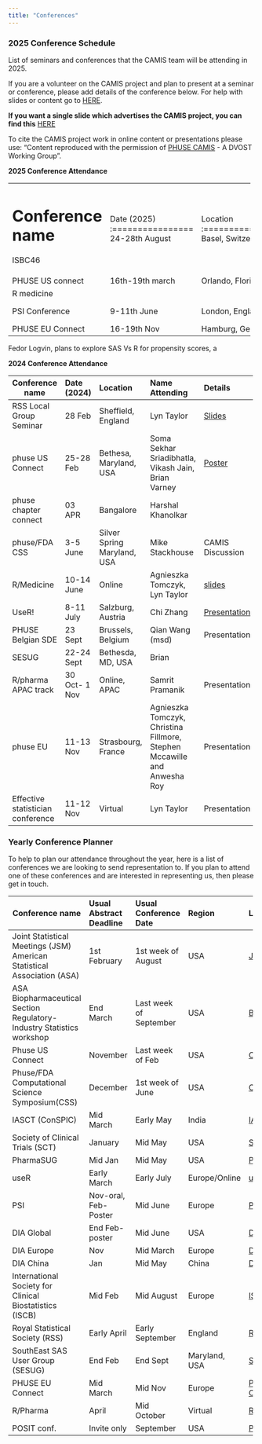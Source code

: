 ```yaml
---
title: "Conferences"
---
```


### 2025 Conference Schedule

List of seminars and conferences that the CAMIS team will be attending in 2025.

If you are a volunteer on the CAMIS project and plan to present at a seminar or conference, please add details of the conference below. For help with slides or content go to [HERE](https://github.com/PSIAIMS/CAMIS/tree/main/non_website_content/conferences).

**If you want a single slide which advertises the CAMIS project, you can find this** [HERE](https://github.com/PSIAIMS/CAMIS/tree/main/non_website_content/conferences/2024/PHUSE%20CSS%20CAMIS%20Single%20slide%202024.pptx)

To cite the CAMIS project work in online content or presentations please use: "Content reproduced with the permission of [PHUSE CAMIS](https://advance.phuse.global/pages/viewpage.action?pageId=327874) - A DVOST Working Group".

**2025 Conference Attendance**

+-------------------+-----------------+----------------------+----------------------------------+---------------------+---------------------------------+
| Conference name   | Date (2025)     | Location             | Name Attending                   | Details             | Website                         |
+===================+:================+:=====================+:=================================+:====================+:================================+
| ISBC46            | 24-28th August  | Basel, Switzerland   | Yannick Vandendijck              | Poster presentation | [ISCB46](https://iscb2025.info/)|
+-------------------+-----------------+----------------------+----------------------------------+---------------------+---------------------------------+
| PHUSE US connect  | 16th-19th march | Orlando, Florida     | Hamming Tu Vikash Jain           |                     |                                 |
+-------------------+-----------------+----------------------+----------------------------------+---------------------+---------------------------------+
| R medicine        |                 |                      | Michael Kane?                    |                     |                                 |
+-------------------+-----------------+----------------------+----------------------------------+---------------------+---------------------------------+
| PSI Conference    | 9-11th June     | London, England      | Lyn Taylor, Christina Fillmore,  | Presentation        | [PSI](About%20the%20Conference) |
|                   |                 |                      | Agniezska Tomcyk                 |                     |                                 |
+-------------------+-----------------+----------------------+----------------------------------+---------------------+---------------------------------+
| PHUSE EU Connect  | 16-19th Nov     | Hamburg, Germany     | Fedor Logvin                     | TBC-propensity      | [PSI](https://www.phuse-events.org/attend/frontend/reg/thome.csp?pageID=47495&eventID=74&CSPCHD=000001000000EZZPV6fn5ilbFUmSLEa29zRRBuvqwYKDkb6IMV) |
|                   |                 |                      |                                  | scores              |                                 |
+-------------------+-----------------+----------------------+----------------------------------+---------------------+---------------------------------+
Fedor Logvin, plans to explore SAS Vs R for propensity scores, a

**2024 Conference Attendance**

+-----------------------------------+---------------+-----------------------------+--------------------------------------------------------------------------+----------------------------------------------------------------------------------------------------------------------------+------------------------------------------------------------------------------------------------------------------------------------------------------------------+
| Conference name                   | Date (2024)   | Location                    | Name Attending                                                           | Details                                                                                                                    | Website                                                                                                                                                          |
+===================================+:==============+:============================+:=========================================================================+:===========================================================================================================================+:=================================================================================================================================================================+
| RSS Local Group Seminar           | 28 Feb        | Sheffield, England          | Lyn Taylor                                                               | [Slides](../non_website_content/conferences/2024/RSS_Local_Group_28Feb2024_FINAL.pptx)                                     | [RSS](https://rss.org.uk/training-events/events/events-2024/local-groups/medical-statistician-apprenticeships-and-integrati/)                                    |
+-----------------------------------+---------------+-----------------------------+--------------------------------------------------------------------------+----------------------------------------------------------------------------------------------------------------------------+------------------------------------------------------------------------------------------------------------------------------------------------------------------+
| phuse US Connect                  | 25-28 Feb     | Bethesa, Maryland, USA      | Soma Sekhar Sriadibhatla, Vikash Jain, Brian Varney                      | [Poster](../non_website_content/conferences/2024/PHUSE%20US%20Connect%20PP26%20SomaSekhar%20Sriadibhatla%20Feb%202024.pdf) | [Connect](https://www.cdisc.org/events/education/external-events/2024/02/phuse-us-connect-2024)                                                                  |
+-----------------------------------+---------------+-----------------------------+--------------------------------------------------------------------------+----------------------------------------------------------------------------------------------------------------------------+------------------------------------------------------------------------------------------------------------------------------------------------------------------+
| phuse chapter connect             | 03 APR        | Bangalore                   | Harshal Khanolkar                                                        |                                                                                                                            |                                                                                                                                                                  |
+-----------------------------------+---------------+-----------------------------+--------------------------------------------------------------------------+----------------------------------------------------------------------------------------------------------------------------+------------------------------------------------------------------------------------------------------------------------------------------------------------------+
| phuse/FDA CSS                     | 3-5 June      | Silver Spring Maryland, USA | Mike Stackhouse                                                          | CAMIS Discussion                                                                                                           | [CSS](https://advance.phuse.global/pages/viewpage.action?pageId=80806741)                                                                                        |
+-----------------------------------+---------------+-----------------------------+--------------------------------------------------------------------------+----------------------------------------------------------------------------------------------------------------------------+------------------------------------------------------------------------------------------------------------------------------------------------------------------+
| R/Medicine                        | 10-14 June    | Online                      | Agnieszka Tomczyk, Lyn Taylor                                            | [slides](../non_website_content/conferences/2024/R_medicine_2024_Final.pptx)                                               | [R/Medicine 2024](https://rconsortium.github.io/RMedicine_website/)                                                                                              |
+-----------------------------------+---------------+-----------------------------+--------------------------------------------------------------------------+----------------------------------------------------------------------------------------------------------------------------+------------------------------------------------------------------------------------------------------------------------------------------------------------------+
| UseR!                             | 8-11 July     | Salzburg, Austria           | Chi Zhang                                                                | [Presentation](../non_website_content/conferences/2024/useR2024.pdf)                                                       | [useR! 2024](https://events.linuxfoundation.org/user/)                                                                                                           |
+-----------------------------------+---------------+-----------------------------+--------------------------------------------------------------------------+----------------------------------------------------------------------------------------------------------------------------+------------------------------------------------------------------------------------------------------------------------------------------------------------------+
| PHUSE Belgian SDE                 | 23 Sept       | Brussels, Belgium           | Qian Wang (msd)                                                          | Presentation                                                                                                               | [PHUSE SDE](https://www.phuse-events.org/attend/frontend/reg/thome.csp?pageID=41350&eventID=65&CSPCHD=001001000000osIoQLxdO0LG8uAlNJ5oXULtPD6a80PzgZap2U)        |
+-----------------------------------+---------------+-----------------------------+--------------------------------------------------------------------------+----------------------------------------------------------------------------------------------------------------------------+------------------------------------------------------------------------------------------------------------------------------------------------------------------+
| SESUG                             | 22-24 Sept    | Bethesda, MD, USA           | Brian                                                                    |                                                                                                                            | [SESUG 2024](SESUG%202024%20CONFERENCE)                                                                                                                          |
+-----------------------------------+---------------+-----------------------------+--------------------------------------------------------------------------+----------------------------------------------------------------------------------------------------------------------------+------------------------------------------------------------------------------------------------------------------------------------------------------------------+
| R/pharma APAC track               | 30 Oct- 1 Nov | Online, APAC                | Samrit Pramanik                                                          | Presentation                                                                                                               |                                                                                                                                                                  |
+-----------------------------------+---------------+-----------------------------+--------------------------------------------------------------------------+----------------------------------------------------------------------------------------------------------------------------+------------------------------------------------------------------------------------------------------------------------------------------------------------------+
| phuse EU                          | 11-13 Nov     | Strasbourg, France          | Agnieszka Tomczyk, Christina Fillmore, Stephen Mccawille and Anwesha Roy | Presentation                                                                                                               | [PHUSE EU Connect](https://www.phuse-events.org/attend/frontend/reg/thome.csp?pageID=28735&eventID=45&CSPCHD=000001000000HvvZvjPfObTmLBcfyVmqir0yUlNgKAUCOlcgKn) |
+-----------------------------------+---------------+-----------------------------+--------------------------------------------------------------------------+----------------------------------------------------------------------------------------------------------------------------+------------------------------------------------------------------------------------------------------------------------------------------------------------------+
| Effective statistician conference | 11-12 Nov     | Virtual                     | Lyn Taylor                                                               | Presentation                                                                                                               | [link](The%20Effective%20Statistician%20Conference%202024:%20Transforming%20Healthcare%20-%20The%20Effective%20Statistician)                                     |
+-----------------------------------+---------------+-----------------------------+--------------------------------------------------------------------------+----------------------------------------------------------------------------------------------------------------------------+------------------------------------------------------------------------------------------------------------------------------------------------------------------+

### Yearly Conference Planner

To help to plan our attendance throughout the year, here is a list of conferences we are looking to send representation to. If you plan to attend one of these conferences and are interested in representing us, then please get in touch.

+-------------------------------------------------------------------------+-------------------------+------------------------+---------------+------------------------------------------------------------------------------------------------------------------------------------------------------------------+
| Conference name                                                         | Usual Abstract Deadline | Usual Conference Date  | Region        | Links                                                                                                                                                            |
+=========================================================================+:========================+:=======================+:==============+:=================================================================================================================================================================+
| Joint Statistical Meetings (JSM) American Statistical Association (ASA) | 1st February            | 1st week of August     | USA           | [JSM-ASA](https://www.amstat.org/meetings/joint-statistical-meetings)                                                                                            |
+-------------------------------------------------------------------------+-------------------------+------------------------+---------------+------------------------------------------------------------------------------------------------------------------------------------------------------------------+
| ASA Biopharmaceutical Section Regulatory-Industry Statistics workshop   | End March               | Last week of September | USA           | [BIOP](https://www.amstat.org/meetings/asa-biopharmaceutical-section-regulatory-industry-statistics-workshop)                                                    |
+-------------------------------------------------------------------------+-------------------------+------------------------+---------------+------------------------------------------------------------------------------------------------------------------------------------------------------------------+
| Phuse US Connect                                                        | November                | Last week of Feb       | USA           | [CDISC](https://www.cdisc.org/events)                                                                                                                            |
+-------------------------------------------------------------------------+-------------------------+------------------------+---------------+------------------------------------------------------------------------------------------------------------------------------------------------------------------+
| Phuse/FDA Computational Science Symposium(CSS)                          | December                | 1st week of June       | USA           | [CSS](https://advance.phuse.global/display/WEL/Working+Group+Events)                                                                                             |
+-------------------------------------------------------------------------+-------------------------+------------------------+---------------+------------------------------------------------------------------------------------------------------------------------------------------------------------------+
| IASCT (ConSPIC)                                                         | Mid March               | Early May              | India         | [IASCT](https://www.iasct.net/)                                                                                                                                  |
+-------------------------------------------------------------------------+-------------------------+------------------------+---------------+------------------------------------------------------------------------------------------------------------------------------------------------------------------+
| Society of Clinical Trials (SCT)                                        | January                 | Mid May                | USA           | [SCT](https://sctweb.org/)                                                                                                                                       |
+-------------------------------------------------------------------------+-------------------------+------------------------+---------------+------------------------------------------------------------------------------------------------------------------------------------------------------------------+
| PharmaSUG                                                               | Mid Jan                 | Mid May                | USA           | [PharmaSUG](https://www.pharmasug.org/)                                                                                                                          |
+-------------------------------------------------------------------------+-------------------------+------------------------+---------------+------------------------------------------------------------------------------------------------------------------------------------------------------------------+
| useR                                                                    | Early March             | Early July             | Europe/Online | [useR](https://user2024.r-project.org/)                                                                                                                          |
+-------------------------------------------------------------------------+-------------------------+------------------------+---------------+------------------------------------------------------------------------------------------------------------------------------------------------------------------+
| PSI                                                                     | Nov-oral, Feb-Poster    | Mid June               | Europe        | [PSI](https://psiweb.org/)                                                                                                                                       |
+-------------------------------------------------------------------------+-------------------------+------------------------+---------------+------------------------------------------------------------------------------------------------------------------------------------------------------------------+
| DIA Global                                                              | End Feb-poster          | Mid June               | USA           | [DIA-USA](https://www.diaglobal.org/en/conference-listing/annual-meetings)                                                                                       |
+-------------------------------------------------------------------------+-------------------------+------------------------+---------------+------------------------------------------------------------------------------------------------------------------------------------------------------------------+
| DIA Europe                                                              | Nov                     | Mid March              | Europe        | [DIA-Europe](https://www.diaglobal.org/en/conference-listing/annual-meetings)                                                                                    |
+-------------------------------------------------------------------------+-------------------------+------------------------+---------------+------------------------------------------------------------------------------------------------------------------------------------------------------------------+
| DIA China                                                               | Jan                     | Mid May                | China         | [DIA-China](https://www.diaglobal.org/en/conference-listing/annual-meetings)                                                                                     |
+-------------------------------------------------------------------------+-------------------------+------------------------+---------------+------------------------------------------------------------------------------------------------------------------------------------------------------------------+
| International Society for Clinical Biostatistics (ISCB)                 | Mid Feb                 | Mid August             | Europe        | [ISCB](https://iscb.international/)                                                                                                                              |
+-------------------------------------------------------------------------+-------------------------+------------------------+---------------+------------------------------------------------------------------------------------------------------------------------------------------------------------------+
| Royal Statistical Society (RSS)                                         | Early April             | Early September        | England       | [RSS](https://rss.org.uk/)                                                                                                                                       |
+-------------------------------------------------------------------------+-------------------------+------------------------+---------------+------------------------------------------------------------------------------------------------------------------------------------------------------------------+
| SouthEast SAS User Group (SESUG)                                        | End Feb                 | End Sept               | Maryland, USA | [SESUG](https://www.sesug.org/)                                                                                                                                  |
+-------------------------------------------------------------------------+-------------------------+------------------------+---------------+------------------------------------------------------------------------------------------------------------------------------------------------------------------+
| PHUSE EU Connect                                                        | Mid March               | Mid Nov                | Europe        | [PHUSE EU Connect](https://www.phuse-events.org/attend/frontend/reg/thome.csp?pageID=28735&eventID=45&CSPCHD=000001000000HvvZvjPfObTmLBcfyVmqir0yUlNgKAUCOlcgKn) |
+-------------------------------------------------------------------------+-------------------------+------------------------+---------------+------------------------------------------------------------------------------------------------------------------------------------------------------------------+
| R/Pharma                                                                | April                   | Mid October            | Virtual       | [R/pharma](https://rinpharma.com/)                                                                                                                               |
+-------------------------------------------------------------------------+-------------------------+------------------------+---------------+------------------------------------------------------------------------------------------------------------------------------------------------------------------+
| POSIT conf.                                                             | Invite only             | September              | USA           | [POSIT conf](https://posit.co/conference/)                                                                                                                       |
+-------------------------------------------------------------------------+-------------------------+------------------------+---------------+------------------------------------------------------------------------------------------------------------------------------------------------------------------+
